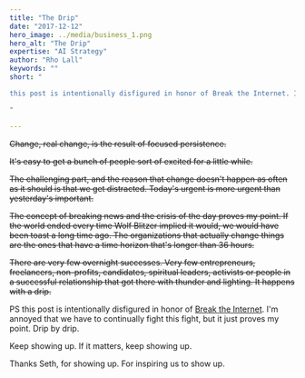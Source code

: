```yaml
---
title: "The Drip"
date: "2017-12-12"
hero_image: ../media/business_1.png
hero_alt: "The Drip"
expertise: "AI Strategy"
author: "Rho Lall"
keywords: ""
short: "

this post is intentionally disfigured in honor of Break the Internet. I'm annoyed that we have to continually fight this fight, but it just proves my point. Drip by drip.

"

---
```

~~Change, real change, is the result of focused persistence.~~

~~It's easy to get a bunch of people sort of excited for a little while.~~

~~The challenging part, and the reason that change doesn't happen as often as it should is that we get distracted. Today's urgent is more urgent than yesterday's important.~~

~~The concept of breaking news and the crisis of the day proves my point. If the world ended every time Wolf Blitzer implied it would, we would have been toast a long time ago. The organizations that actually change things are the ones that have a time horizon that's longer than 36 hours.~~

~~There are very few overnight successes. Very few entrepreneurs, freelancers, non-profits, candidates, spiritual leaders, activists or people in a successful relationship that got there with thunder and lighting. It happens with a drip.~~

PS this post is intentionally disfigured in honor of [Break the Internet](https://www.battleforthenet.com/breaktheinternet/). I'm annoyed that we have to continually fight this fight, but it just proves my point. Drip by drip.

Keep showing up. If it matters, keep showing up.

Thanks Seth, for showing up. For inspiring us to show up.